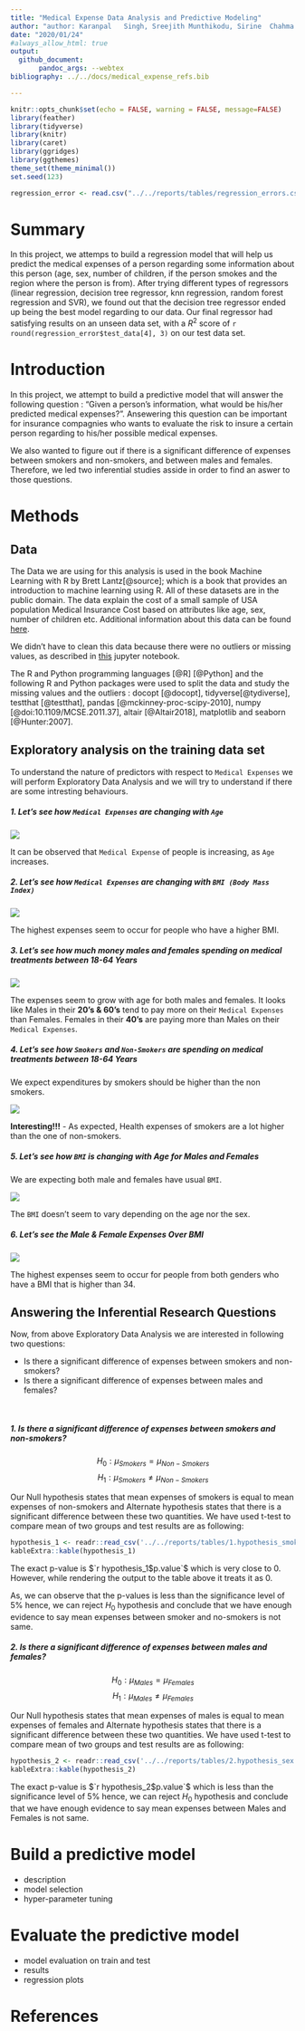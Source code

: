 ```yaml
---
title: "Medical Expense Data Analysis and Predictive Modeling"
author: "author: Karanpal	Singh, Sreejith	Munthikodu, Sirine	Chahma </br>"
date: "2020/01/24"
#always_allow_html: true
output: 
  github_document:
       pandoc_args: --webtex
bibliography: ../../docs/medical_expense_refs.bib

---
```


```r
knitr::opts_chunk$set(echo = FALSE, warning = FALSE, message=FALSE)
library(feather)
library(tidyverse)
library(knitr)
library(caret)
library(ggridges)
library(ggthemes)
theme_set(theme_minimal())
set.seed(123)
```



```r
regression_error <- read.csv("../../reports/tables/regression_errors.csv")

```


# Summary

In this project, we attemps to build a regression model that will help us predict the medical expenses of a person regarding some information about this person (age, sex, number of children, if the person smokes and the region where the person is from). After trying different types of regressors (linear regression, decision tree regressor, knn regression, random forest regression and SVR), we found out that the decision tree regressor ended up being the best model regarding to our data. Our final regressor had satisfying results on an unseen data set, with a $R^2$ score of `r round(regression_error$test_data[4], 3)` on our test data set.

# Introduction

In this project, we attempt to build a predictive model that will answer the following question : "Given a person's information, what would be his/her predicted medical expenses?". Ansewering this question can be important for insurance compagnies who wants to evaluate the risk to insure a certain person regarding to his/her possible medical expenses. 

We also wanted to figure out if there is a significant difference of expenses between smokers and non-smokers, and between males and females. Therefore, we led two inferential studies asside in order to find an aswer to those questions.

# Methods

## Data
The Data we are using for this analysis is used in the book Machine Learning with R by Brett Lantz[@source]; which is a book that provides an introduction to machine learning using R. All of these datasets are in the public domain. The data explain the cost of a small sample of USA population Medical Insurance Cost based on attributes like age, sex, number of children etc. Additional information about this data can be found [here](https://gist.github.com/meperezcuello/82a9f1c1c473d6585e750ad2e3c05a41).

We didn't have to clean this data because there were no outliers or missing values, as described in [this](https://github.com/UBC-MDS/DSCI_522_group_401/blob/master/notebooks/EDA.ipynb) jupyter notebook.

The R and Python programming languages [@R] [@Python] and the following R and Python packages were used to split the data and study the missing values and the outliers : docopt [@docopt], tidyverse[@tydiverse], testthat [@testthat], pandas [@mckinney-proc-scipy-2010], numpy [@doi:10.1109/MCSE.2011.37], altair [@Altair2018], matplotlib and seaborn [@Hunter:2007].

## Exploratory analysis on the training data set 

To understand the nature of predictors with respect to `Medical Expenses` we will perform Exploratory Data Analysis and we will try to understand if there are some intresting behaviours.

##### 1. Let's see how `Medical Expenses` are changing with `Age`

<html>
<img src = '../../reports/figures/1.Expenses_VS_Age.png'>
</html>

It can be observed that `Medical Expense` of people is increasing, as `Age` increases.

##### 2. Let's see how  `Medical Expenses` are changing with `BMI (Body Mass Index)`

<html>
<img src = '../../reports/figures/2.Expenses_VS_BMI.png'>
</html>

The highest expenses seem to occur for people who have a higher BMI.

##### 3. Let's see how much money males and females spending on medical treatments between 18-64 Years

<html>
<img src = '../../reports/figures/3.Expenses_VS_Gender.png'>
</html>

The expenses seem to grow with age for both males and females. It looks like Males in their **20's & 60's** tend to pay more on their `Medical Expenses` than Females. Females in their **40's** are paying more than Males on their `Medical Expenses`.


##### 4. Let's see how `Smokers` and `Non-Smokers` are spending on medical treatments between 18-64 Years

We expect expenditures by smokers should be higher than the non smokers.

<html>
<img src = '../../reports/figures/4.Expenses_VS_Smoker.png'>
</html>

**Interesting!!!** - As expected, Health expenses of smokers are a lot higher than the one of non-smokers.

##### 5. Let's see how `BMI` is changing with Age for Males and Females

We are expecting both male and females have usual `BMI`.

<html>
<img src = '../../reports/figures/5.BMI_VS_AGE.png'>
</html>

The `BMI` doesn't seem to vary depending on the age nor the sex.

##### 6. Let's see the Male & Female Expenses Over BMI

<html>
<img src = '../../reports/figures/6.EXP_VS_BMI.png'>
</html>

The highest expenses seem to occur for people from both genders who have a BMI that is higher than 34.

## Answering the Inferential Research Questions 

Now, from above Exploratory Data Analysis we are interested in following two questions:

  - Is there a significant difference of expenses between smokers and non-smokers? 
  - Is there a significant difference of expenses between males and females?

<br> 

##### 1. Is there a significant difference of expenses between smokers and non-smokers? 

$$H_0: \mu_{Smokers} = \mu_{Non-Smokers}$$
$$H_1: \mu_{Smokers} \neq \mu_{Non-Smokers}$$

Our Null hypothesis states that mean expenses of smokers is equal to mean expenses of non-smokers and Alternate hypothesis states that there is a significant difference between these two quantities. We have used t-test to compare mean of two groups and test results are as following:

```r
hypothesis_1 <- readr::read_csv('../../reports/tables/1.hypothesis_smokers.csv')
kableExtra::kable(hypothesis_1)
```

The exact p-value is $`r hypothesis_1$p.value`$ which is very close to 0. However, while rendering the output to the table above it treats it as 0.

As, we can observe that the p-values is less than the significance level of $5\%$ hence, we can reject $H_0$ hypothesis and conclude that we have enough evidence to say mean expenses between smoker and no-smokers is not same. 

##### 2. Is there a significant difference of expenses between males and females?

$$H_0: \mu_{Males} = \mu_{Females}$$
$$H_1: \mu_{Males} \neq \mu_{Females}$$

Our Null hypothesis states that mean expenses of males is equal to mean expenses of females and Alternate hypothesis states that there is a significant difference between these two quantities. We have used t-test to compare mean of two groups and test results are as following:

```r
hypothesis_2 <- readr::read_csv('../../reports/tables/2.hypothesis_sex.csv')
kableExtra::kable(hypothesis_2)
```

The exact p-value is $`r hypothesis_2$p.value`$ which is less than the significance level of $5\%$ hence, we can reject $H_0$ hypothesis and conclude that we have enough evidence to say mean expenses between Males and Females is not same. 

# Build a predictive model 
- description
- model selection
- hyper-parameter tuning

# Evaluate the predictive model 
- model evaluation on train and test
- results
- regression plots

# References 



